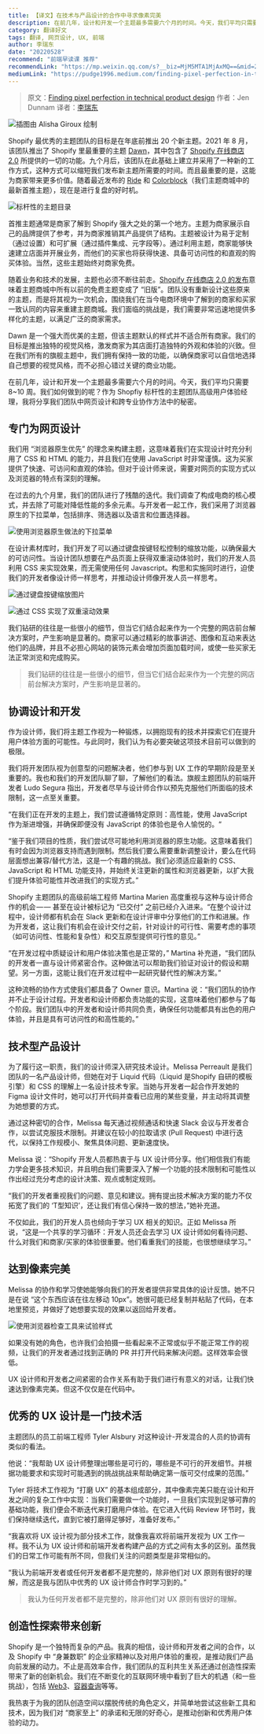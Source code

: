 ```yaml
---
title: 【译文】在技术与产品设计的合作中寻求像素完美
description: 在前几年，设计和开发一个主题最多需要六个月的时间。今天，我们平均只需要 8~10 周。我们如何做到的呢？作为 Shopfiy 标杆性的主题团队高级用户体验经理，我将分享我们团队中网页设计和跨专业协作方法中的秘密。
category: 翻译好文
tags: 翻译, 网页设计, UX, 前端
author: 李瑞东
date: "20220528"
recommend: "前端早读课 推荐"
recommendLink: "https://mp.weixin.qq.com/s?__biz=MjM5MTA1MjAxMQ==&mid=2651259601&idx=1&sn=371a2610e8d5afbb0ecd31f641b2d4dc"
mediumLink: "https://pudge1996.medium.com/finding-pixel-perfection-in-technical-product-design-9177f6a70570"
---
```


> 原文：[Finding pixel perfection in technical product design](https://ux.shopify.com/finding-pixel-perfection-in-technical-product-design-581f27777cce)
> 作者：Jen Dunnam
> 译者：[李瑞东](https://lrd.im)

![](https://lrdim.oss-cn-shenzhen.aliyuncs.com/blogimg/2022-05-28-9177f6a70570/01.png "插图由 Alisha Giroux 绘制")

Shopify 最优秀的主题团队的目标是在年底前推出 20 个新主题。2021 年 8 月，该团队推出了 Shopify 里最重要的主题 [Dawn](https://themes.shopify.com/themes/dawn/styles/default?surface_detail=free-themes&surface_inter_position=1&surface_intra_position=1&surface_type=collection)，其中包含了 [Shopify 在线商店 2.0](https://shopify.dev/themes/os20) 所提供的一切的功能。九个月后，该团队在此基础上建立并采用了一种新的工作方式，这种方式可以缩短我们发布新主题所需要的时间。而且最重要的是，这能为商家带来更多价值。随着最近发布的 [Ride](https://themes.shopify.com/themes/ride/styles/default?surface_detail=free-themes&surface_inter_position=1&surface_intra_position=6&surface_type=collection) 和 [Colorblock](https://themes.shopify.com/themes/colorblock/styles/default?surface_detail=free-themes&surface_inter_position=1&surface_intra_position=2&surface_type=collection)（我们主题商城中的最新首推主题），现在是进行复盘的好时机。

![](https://lrdim.oss-cn-shenzhen.aliyuncs.com/blogimg/2022-05-28-9177f6a70570/02.png "标杆性的主题目录")

首推主题通常是商家了解到 Shopify 强大之处的第一个地方。主题为商家展示自己的品牌提供了参考，并为商家推销其产品提供了结构。主题被设计为易于定制（通过设置）和可扩展（通过插件集成、元字段等）。通过利用主题，商家能够快速建立店面并开展业务，而他们的买家也将获得快速、具备可访问性的和直观的购买体验。当然，这些主题始终对商家免费。

随着业务和技术的发展，主题也必须不断往前走。[Shopify 在线商店 2.0 的发布](https://ux.shopify.com/next-generation-theme-design-5aae94f6d44c)意味着主题商城中所有以前的免费主题变成了 “旧版”。团队没有重新设计这些原来的主题，而是将其视为一次机会，围绕我们在当今电商环境中了解到的商家和买家一致认同的内容来重建主题商城。我们面临的挑战是，我们需要非常迅速地提供多样化的主题，以满足广泛的商家需求。

Dawn 是一个强大而优美的主题，但该主题默认的样式并不适合所有商家。我们的目标是推出独特的视觉风格，激发商家为其店面打造独特的外观和体验的兴致。但在我们所有的旗舰主题中，我们拥有保持一致的功能，以确保商家可以自信地选择自己想要的视觉风格，而不必担心错过关键的商业功能。

在前几年，设计和开发一个主题最多需要六个月的时间。今天，我们平均只需要 8~10 周。我们如何做到的呢？作为 Shopfiy 标杆性的主题团队高级用户体验经理，我将分享我们团队中网页设计和跨专业协作方法中的秘密。

## 专门为网页设计

我们用 “浏览器原生优先” 的理念来构建主题，这意味着我们在实现设计时充分利用了 CSS 和 HTML 的能力，并且我们在使用 JavaScript 时非常谨慎。这为买家提供了快速、可访问和直观的体验。但对于设计师来说，需要对网页的实现方式以及浏览器的特点有深刻的理解。

在过去的九个月里，我们的团队进行了残酷的迭代。我们调查了构成电商的核心模式，并去除了可能对降低性能的多余元素。与开发者一起工作，我们采用了浏览器原生的下拉菜单，包括排序、筛选器以及语言和位置选择器。

![](https://lrdim.oss-cn-shenzhen.aliyuncs.com/blogimg/2022-05-28-9177f6a70570/03.gif "使用浏览器原生做法的下拉菜单")

在设计素材库时，我们开发了可以通过键盘按键轻松控制的缩放功能，以确保最大的可访问性。当设计团队想要在产品页面上获得双重滚动体验时，我们的开发人员利用 CSS 来实现效果，而无需使用任何 Javascript。构思和实施同时进行，迫使我们的开发者像设计师一样思考，并推动设计师像开发人员一样思考。

![](https://lrdim.oss-cn-shenzhen.aliyuncs.com/blogimg/2022-05-28-9177f6a70570/04.gif "通过键盘按键缩放图片")

![](https://lrdim.oss-cn-shenzhen.aliyuncs.com/blogimg/2022-05-28-9177f6a70570/05.gif "通过 CSS 实现了双重滚动效果")

我们钻研的往往是一些很小的细节，但当它们结合起来作为一个完整的网店前台解决方案时，产生影响是显著的。商家可以通过精彩的故事讲述、图像和互动来表达他们的品牌，并且不必担心网站的装饰元素会增加页面加载时间，或使一些买家无法正常浏览和完成购买。

> 我们钻研的往往是一些很小的细节，但当它们结合起来作为一个完整的网店前台解决方案时，产生影响是显著的。

## 协调设计和开发

作为设计师，我们将主题工作视为一种锻炼，以拥抱现有的技术并探索它们在提升用户体验方面的可能性。与此同时，我们认为有必要突破这项技术目前可以做到的极限。

我们将开发团队视为创意型的问题解决者，他们参与到 UX 工作的早期阶段是至关重要的。我也和我们的开发团队聊了聊，了解他们的看法。旗舰主题团队的前端开发者 Ludo Segura 指出，开发者尽早与设计师合作以预先克服他们所面临的技术限制，这一点至关重要。

“在我们正在开发的主题上，我们尝试遵循特定原则：高性能，使用 JavaScript 作为渐进增强，并确保即便没有 JavaScript 的体验也是令人愉悦的。“

“鉴于我们项目的性质，我们尝试尽可能地利用浏览器的原生功能。这意味着我们有时会因为浏览器支持而遇到限制。然后我们要么需要重新调整设计，要么在代码层面想出兼容/替代方法，这是一个有趣的挑战。我们必须适应最新的 CSS、JavaScript 和 HTML 功能支持，并始终关注更新的属性和浏览器更新，以扩大我们提升体验可能性并改进我们的实现方式。”

Shopify 主题团队的高级前端工程师 Martina Marien 高度重视与这种与设计师合作的机会 — — 甚至在设计被标记为 “已交付” 之前已经介入进来。“在整个设计过程中，设计师都有机会在 Slack 更新和在设计评审中分享他们的工作和进展。作为开发者，这让我们有机会在设计交付之前，针对设计的可行性、需要考虑的事项（如可访问性、性能和复杂性）和交互原型提供可行性的意见。”

“在开发过程中质疑设计和用户体验决策也是正常的，” Martina 补充道，“我们团队的开发者一直与设计师紧密合作。这种做法可以帮助我们验证对设计的假设和期望。另一方面，这能让我们在开发过程中一起研究替代性的解决方案。”

这种流畅的协作方式使我们都具备了 Owner 意识。Martina 说：“我们团队的协作并不止于设计过程。开发者和设计师都负责功能的实现，这意味着他们都参与了每个阶段。我们团队中的开发者和设计师共同负责，确保任何功能都具有出色的用户体验，并且是具有可访问性的和高性能的。”

## 技术型产品设计

为了履行这一职责，我们的设计师深入研究技术设计。Melissa Perreault 是我们团队的一名产品设计师，但她在对于 Liquid 代码（Liquid 是Shopify 自研的模板引擎）和 CSS 的理解上一名设计技术专家。当她与开发者一起合作开发她的 Figma 设计文件时，她可以打开代码并查看已应用的某些变量，并主动将其调整为她想要的方式。

通过这种密切的合作，Melissa 每天通过视频通话和快速 Slack 会议与开发者合作，以尝试克服技术限制。并建议在较小的拉取请求 (Pull Request) 中进行迭代，以保持工作规模小、聚焦具体问题、更新速度快。

Melissa 说：“Shopify 开发人员都热衷于与 UX 设计师分享。他们相信我们有能力学会更多技术知识，并且明白我们需要深入了解一个功能的技术限制和可能性以作出经过充分考虑的设计决策、观点或制定规则。

“我们的开发者重视我们的问题、意见和建议。拥有提出技术解决方案的能力不仅拓宽了我们的 ‘T型知识’，还让我们有信心保持一致的想法，”她补充道。

不仅如此，我们的开发人员也倾向于学习 UX 相关的知识。正如 Melissa 所说，“这是一个共享的学习循环：开发人员还会去学习 UX 设计师如何看待问题、什么对我们和商家/买家的体验很重要。他们看重我们的技能，也很想继续学习。”

## 达到像素完美

Melissa 的协作和学习使她能够向我们的开发者提供非常具体的设计反馈。她不只是在说 “这个东西应该在往左移动 10px”。她很可能已经复制并粘贴了代码，在本地里预览，并做好了她想要实现的效果以返回给开发者。

![](https://lrdim.oss-cn-shenzhen.aliyuncs.com/blogimg/2022-05-28-9177f6a70570/06.gif "使用浏览器检查工具来试验样式")

如果没有她的角色，也许我们会拍摄一些看起来不正常或似乎不能正常工作的视频，让我们的开发者通过找到正确的 PR 并打开代码来解决问题。这样效率会很低。

UX 设计师和开发者之间紧密的合作关系有助于我们进行有意义的对话，让我们快速达到像素完美。但这不仅仅是在代码中。

## 优秀的 UX 设计是一门技术活

主题团队的员工前端工程师 Tyler Alsbury 对这种设计-开发混合的人员的协调有类似的看法。

他说：“我帮助 UX 设计师整理出哪些是可行的，哪些是不可行的开发细节。并根据功能要求和实现时可能遇到的挑战挑战来帮助确定第一版可交付成果的范围。”

Tyler 将技术工作视为 “打磨 UX” 的基本组成部分，其中像素完美只能在设计和开发之间的复杂工作中实现：当我们需要做一个功能时，一旦我们实现到足够可靠的基础功能，我们便会不断迭代来打磨用户体验。在它进入代码 Review 环节时，我们保持继续迭代，直到它被打磨得足够好，准备好发布。”

“我喜欢将 UX 设计视为部分技术工作，就像我喜欢将前端开发视为 UX 工作一样。我不认为 UX 设计师和前端开发者构建产品的方式之间有太多的区别。虽然我们的日常工作可能有所不同，但我们关注的问题类型是非常相似的。

“我认为前端开发者或任何开发者都不是完整的，除非他们对 UX 原则有很好的理解，而这是我与团队中优秀的 UX 设计师合作时学习到的。”

> 我认为任何开发者都不是完整的，除非他们对 UX 原则有很好的理解。

## 创造性探索带来创新

Shopify 是一个独特而复杂的产品。我真的相信，设计师和开发者之间的合作，以及 Shopify 中 “身兼数职” 的企业家精神以及对用户体验的重视，是推动我们产品向前发展的动力。不止是高效率合作，我们团队的互利共生关系还通过创造性探索带来了新的创新机会。我们在不断变化的互联网环境中看到了巨大的机遇（和一些挑战），包括 [Web3](https://www.businessinsider.com/shopify-enters-web3-metaverse-with-nft-marketplace-blockchain-hiring-2022-3?r=US&IR=T "Businessinsider 对 Shopify 使用 NFT、Web3、AR 的分析")、[容器查询](https://www.youtube.com/watch?v=gCNMyYr7F6w "Youtube 中 Google Chrome Developers 对容器查询的介绍")等等。

我热衷于为我的团队创造空间以摆脱传统的角色定义，并简单地尝试这些新工具和技术，因为我们对 “商家至上” 的承诺和无限的好奇心，是推动创新和优秀用户体验的动力。





